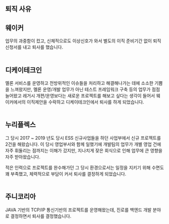 ## 퇴직 사유

## 웨이커
업무의 과중함이 컸고, 신체적으로도 이상신호가 와서 별도의 이직 준비기간 없이 퇴직신청서를 내고 퇴사를 했습니다. <br/>
<br/>

## 디케이테크인
멜론 서비스를 운영하고 전방위적인 이슈들을 처리하고 해결해나가는 데에 소소한 기쁨을 느껴왔지만, 멜론 운영/개발 업무가 아닌 테스트 프레임워크 구축 등의 업무가 점점 늘어왔고 레거시 개편/운영보다는 새로운 프로젝트를 해보고 싶다는 생각이 들어서 웨이커에서의 이직제안을 수락하고 디케이테크인에서 퇴사를 하게 되었습니다.<br/>
<br/>

## 누리플렉스
그 당시 2017 \~ 2019 년도 당시 ESS 신규사업들을 하던 사업부에서 신규 프로젝트를 2건을 해왔습니다. 이 당시 영업부서와 함께 일했기에 개발팀의 업무가 개별 영업 건에 자주  휘둘리는 점까지는 이해가 갔지만, 지나치게 잦은 회식으로 인해 업무에 큰 영향을 자주 받아왔습니다.<br/>

적은 인력으로 프로젝트를 완수해가던 그 당시 환경으로서는 일정을 지키기 위해 수면도 꽤 부족했고, 체력적으로 부담이 커서 퇴사를 결정하게 되었습니다.<br/>
<br/>

## 주니코리아
JAVA 기반의 TCP/IP 통신기반의 프로젝트를 운영해왔는데, 진로를 백엔드 개발 분야로 결정하면서 퇴사를 결정했습니다.<br/>

